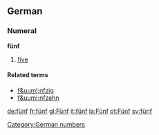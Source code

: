 ==German==
===Numeral===
'''f&uuml;nf'''
#[[five]]

====Related terms====
*[[f&uuml;nfzig]]
*[[f&uuml;nfzehn]]

[[Category:German numbers]]

[[de:fünf]]
[[fr:fünf]]
[[gl:Fünf]]
[[it:fünf]]
[[la:Fünf]]
[[pt:Fünf]]
[[sv:fünf]]
